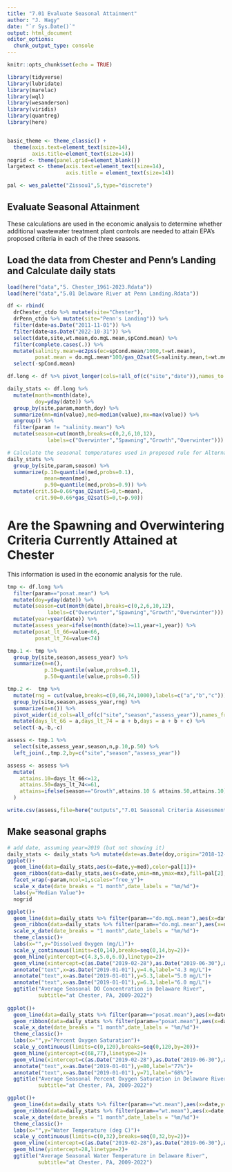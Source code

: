 ```yaml
---
title: "7.01 Evaluate Seasonal Attainment"
author: "J. Hagy"
date: "`r Sys.Date()`"
output: html_document
editor_options: 
  chunk_output_type: console
---
```


```r
knitr::opts_chunk$set(echo = TRUE)

library(tidyverse)
library(lubridate)
library(marelac)
library(wql)
library(wesanderson)
library(viridis)
library(quantreg)
library(here)


basic_theme <- theme_classic() +
  theme(axis.text=element_text(size=14),
        axis.title=element_text(size=14))
nogrid <- theme(panel.grid=element_blank())
largetext <- theme(axis.text=element_text(size=14),
                   axis.title = element_text(size=14))

pal <- wes_palette("Zissou1",5,type="discrete")

```

## Evaluate Seasonal Attainment
These calculations are used in the economic analysis to determine whether additional wastewater treatment plant controls are needed to attain EPA’s proposed criteria in each of the three seasons. 

## Load the data from Chester and Penn's Landing and Calculate daily stats

```r

load(here("data","5. Chester_1961-2023.Rdata"))
load(here("data","5.01 Delaware River at Penn Landing.Rdata"))

df <- rbind(
  drChester_ctdo %>% mutate(site="Chester"),
  drPenn_ctdo %>% mutate(site="Penn's Landing")) %>% 
  filter(date>as.Date("2011-11-01")) %>%
  filter(date<as.Date("2022-10-31")) %>% 
  select(date,site,wt.mean,do.mgL.mean,spCond.mean) %>% 
  filter(complete.cases(.)) %>% 
  mutate(salinity.mean=ec2pss(ec=spCond.mean/1000,t=wt.mean),
         posat.mean = do.mgL.mean*100/gas_O2sat(S=salinity.mean,t=wt.mean)) %>% 
  select(-spCond.mean)

df.long <- df %>% pivot_longer(cols=!all_of(c("site","date")),names_to = "param",values_to = "value")

daily_stats <- df.long %>% 
  mutate(month=month(date),
         doy=yday(date)) %>% 
  group_by(site,param,month,doy) %>% 
  summarize(mn=min(value),med=median(value),mx=max(value)) %>% 
  ungroup() %>% 
  filter(param != "salinity.mean") %>% 
  mutate(season=cut(month,breaks=c(0,2,6,10,12),
             labels=c("Overwinter","Spawning","Growth","Overwinter"))) 

# Calculate the seasonal temperatures used in proposed rule for Alternative 1 (criteria expressed as concentration).  Values included in rule are for Chester only.
daily_stats %>% 
  group_by(site,param,season) %>% 
  summarize(p.10=quantile(med,probs=0.1),
            mean=mean(med),
            p.90=quantile(med,probs=0.9)) %>% 
  mutate(crit.50=0.66*gas_O2sat(S=0,t=mean),
         crit.90=0.66*gas_O2sat(S=0,t=p.90))
```

# Are the Spawning and Overwintering Criteria Currently Attained at Chester
This information is used in the economic analysis for the rule.

```r

tmp <- df.long %>% 
  filter(param=="posat.mean") %>%
  mutate(doy=yday(date)) %>% 
  mutate(season=cut(month(date),breaks=c(0,2,6,10,12),
             labels=c("Overwinter","Spawning","Growth","Overwinter"))) %>% 
  mutate(year=year(date)) %>% 
  mutate(assess_year=ifelse(month(date)>=11,year+1,year)) %>% 
  mutate(posat_lt_66=value<66,
         posat_lt_74=value<74)

tmp.1 <- tmp %>% 
  group_by(site,season,assess_year) %>% 
  summarize(n=n(),
            p.10=quantile(value,probs=0.1),
            p.50=quantile(value,probs=0.5))

tmp.2 <-  tmp %>% 
  mutate(rng = cut(value,breaks=c(0,66,74,1000),labels=c("a","b","c"))) %>% 
  group_by(site,season,assess_year,rng) %>% 
  summarize(n=n()) %>% 
  pivot_wider(id_cols=all_of(c("site","season","assess_year")),names_from = "rng",values_from = "n",values_fill = 0) %>% 
  mutate(days_lt_66 = a,days_lt_74 = a + b,days = a + b + c) %>% 
  select(-a,-b,-c)

assess <- tmp.1 %>%
  select(site,assess_year,season,n,p.10,p.50) %>% 
  left_join(.,tmp.2,by=c("site","season","assess_year")) 

assess <- assess %>% 
  mutate(
    attains.10=days_lt_66<=12,
    attains.50=days_lt_74<=61,
    attains=ifelse(season=="Growth",attains.10 & attains.50,attains.10)
  )

write.csv(assess,file=here("outputs","7.01 Seasonal Criteria Assessment Analysis.csv"))

```

## Make seasonal graphs

```r

# add date, assuming year=2019 (but not showing it)
daily_stats <- daily_stats %>% mutate(date=as.Date(doy,origin="2018-12-31"))
ggplot()+
  geom_line(data=daily_stats,aes(x=date,y=med),color=pal[1])+
  geom_ribbon(data=daily_stats,aes(x=date,ymin=mn,ymax=mx),fill=pal[2],alpha=0.5)+
  facet_wrap(~param,ncol=1,scales="free_y")+
  scale_x_date(date_breaks = "1 month",date_labels = "%m/%d")+
  labs(y="Median Value")+
  nogrid

ggplot()+
  geom_line(data=daily_stats %>% filter(param=="do.mgL.mean"),aes(x=date,y=med),color=pal[1])+
  geom_ribbon(data=daily_stats %>% filter(param=="do.mgL.mean"),aes(x=date,ymin=mn,ymax=mx),fill=pal[2],alpha=0.5)+
  scale_x_date(date_breaks = "1 month",date_labels = "%m/%d")+
  theme_classic()+
  labs(x="",y="Dissolved Oxygen (mg/L)")+
  scale_y_continuous(limits=c(0,14),breaks=seq(0,14,by=2))+
  geom_hline(yintercept=c(4.3,5.0,6.0),linetype=2)+
  geom_vline(xintercept=c(as.Date("2019-02-28"),as.Date("2019-06-30"),as.Date("2019-10-31")),linetype=3,color="grey")+
  annotate("text",x=as.Date("2019-01-01"),y=4.6,label="4.3 mg/L")+
  annotate("text",x=as.Date("2019-01-01"),y=5.3,label="5.0 mg/L")+
  annotate("text",x=as.Date("2019-01-01"),y=6.3,label="6.0 mg/L")+
  ggtitle("Average Seasonal DO Concentration in Delaware River",
          subtitle="at Chester, PA, 2009-2022")
  
ggplot()+
  geom_line(data=daily_stats %>% filter(param=="posat.mean"),aes(x=date,y=med),color=pal[1])+
  geom_ribbon(data=daily_stats %>% filter(param=="posat.mean"),aes(x=date,ymin=mn,ymax=mx),fill=pal[2],alpha=0.5)+
  scale_x_date(date_breaks = "1 month",date_labels = "%m/%d")+
  theme_classic()+
  labs(x="",y="Percent Oxygen Saturation")+
  scale_y_continuous(limits=c(0,120),breaks=seq(0,120,by=20))+
  geom_hline(yintercept=c(68,77),linetype=2)+
  geom_vline(xintercept=c(as.Date("2019-02-28"),as.Date("2019-06-30"),as.Date("2019-10-31")),linetype=3,color="grey")+
  annotate("text",x=as.Date("2019-01-01"),y=80,label="77%")+
  annotate("text",x=as.Date("2019-01-01"),y=71,label="68%")+
  ggtitle("Average Seasonal Percent Oxygen Saturation in Delaware River",
          subtitle="at Chester, PA, 2009-2022")

ggplot()+
  geom_line(data=daily_stats %>% filter(param=="wt.mean"),aes(x=date,y=med),color=pal[1])+
  geom_ribbon(data=daily_stats %>% filter(param=="wt.mean"),aes(x=date,ymin=mn,ymax=mx),fill=pal[2],alpha=0.5)+
  scale_x_date(date_breaks = "1 month",date_labels = "%m/%d")+
  theme_classic()+
  labs(x="",y="Water Temperature (deg C)")+
  scale_y_continuous(limits=c(0,32),breaks=seq(0,32,by=2))+
  geom_vline(xintercept=c(as.Date("2019-02-28"),as.Date("2019-06-30"),as.Date("2019-10-31")),linetype=3,color="grey")+
  geom_hline(yintercept=28,linetype=2)+
  ggtitle("Average Seasonal Water Temperature in Delaware River",
          subtitle="at Chester, PA, 2009-2022")
  
```

